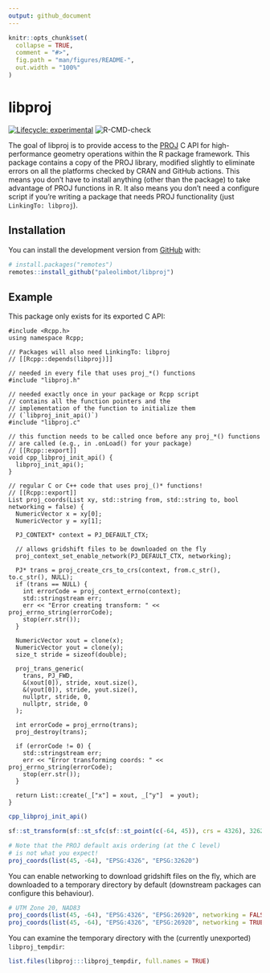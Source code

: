 ```yaml
---
output: github_document
---
```


<!-- README.md is generated from README.Rmd. Please edit that file -->

```r
knitr::opts_chunk$set(
  collapse = TRUE,
  comment = "#>",
  fig.path = "man/figures/README-",
  out.width = "100%"
)
```

# libproj

<!-- badges: start -->
[![Lifecycle: experimental](https://img.shields.io/badge/lifecycle-experimental-orange.svg)](https://www.tidyverse.org/lifecycle/#experimental)
![R-CMD-check](https://github.com/paleolimbot/libproj/workflows/R-CMD-check/badge.svg)
<!-- badges: end -->

The goal of libproj is to provide access to the [PROJ](https://proj.org) C API for high-performance geometry operations within the R package framework. This package contains a copy of the PROJ library, modified slightly to eliminate errors on all the platforms checked by CRAN and GitHub actions. This means you don't have to install anything (other than the package) to take advantage of PROJ functions in R. It also means you don't need a configure script if you're writing a package that needs PROJ functionality (just `LinkingTo: libproj`).

## Installation

You can install the development version from [GitHub](https://github.com/) with:

``` r
# install.packages("remotes")
remotes::install_github("paleolimbot/libproj")
```
## Example

This package only exists for its exported C API:

```Rcpp
#include <Rcpp.h>
using namespace Rcpp;

// Packages will also need LinkingTo: libproj
// [[Rcpp::depends(libproj)]]

// needed in every file that uses proj_*() functions
#include "libproj.h"

// needed exactly once in your package or Rcpp script
// contains all the function pointers and the
// implementation of the function to initialize them
// (`libproj_init_api()`)
#include "libproj.c"

// this function needs to be called once before any proj_*() functions
// are called (e.g., in .onLoad() for your package)
// [[Rcpp::export]]
void cpp_libproj_init_api() {
  libproj_init_api();
}

// regular C or C++ code that uses proj_()* functions!
// [[Rcpp::export]]
List proj_coords(List xy, std::string from, std::string to, bool networking = false) {
  NumericVector x = xy[0];
  NumericVector y = xy[1];
  
  PJ_CONTEXT* context = PJ_DEFAULT_CTX;
  
  // allows gridshift files to be downloaded on the fly
  proj_context_set_enable_network(PJ_DEFAULT_CTX, networking);
  
  PJ* trans = proj_create_crs_to_crs(context, from.c_str(), to.c_str(), NULL);
  if (trans == NULL) {
    int errorCode = proj_context_errno(context);
    std::stringstream err;
    err << "Error creating transform: " << proj_errno_string(errorCode);
    stop(err.str());
  }
  
  NumericVector xout = clone(x);
  NumericVector yout = clone(y);
  size_t stride = sizeof(double);
  
  proj_trans_generic(
    trans, PJ_FWD,
    &(xout[0]), stride, xout.size(),
    &(yout[0]), stride, yout.size(),
    nullptr, stride, 0,
    nullptr, stride, 0
  );
  
  int errorCode = proj_errno(trans);
  proj_destroy(trans);
  
  if (errorCode != 0) {
    std::stringstream err;
    err << "Error transforming coords: " << proj_errno_string(errorCode);
    stop(err.str());
  }
  
  return List::create(_["x"] = xout, _["y"]  = yout);
}
```

```r
cpp_libproj_init_api()

sf::st_transform(sf::st_sfc(sf::st_point(c(-64, 45)), crs = 4326), 32620)

# Note that the PROJ default axis ordering (at the C level)
# is not what you expect!
proj_coords(list(45, -64), "EPSG:4326", "EPSG:32620")
```

You can enable networking to download gridshift files on the fly, which are downloaded to a temporary directory by default (downstream packages can configure this behaviour).

```r
# UTM Zone 20, NAD83
proj_coords(list(45, -64), "EPSG:4326", "EPSG:26920", networking = FALSE)
proj_coords(list(45, -64), "EPSG:4326", "EPSG:26920", networking = TRUE)
```

You can examine the temporary directory with the (currently unexported) `libproj_tempdir`:

```r
list.files(libproj:::libproj_tempdir, full.names = TRUE)
```
